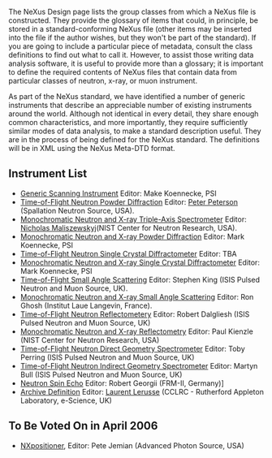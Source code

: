 The NeXus Design page lists the group classes from which a NeXus file is constructed. They provide the glossary of items that could, in principle, be stored in a standard-conforming NeXus file (other items may be inserted into the file if the author wishes, but they won't be part of the standard). If you are going to include a particular piece of metadata, consult the class definitions to find out what to call it. However, to assist those writing data analysis software, it is useful to provide more than a glossary; it is important to define the required contents of NeXus files that contain data from particular classes of neutron, x-ray, or muon instrument.

As part of the NeXus standard, we have identified a number of generic instruments that describe an appreciable number of existing instruments around the world. Although not identical in every detail, they share enough common characteristics, and more importantly, they require sufficiently similar modes of data analysis, to make a standard description useful. They are in the process of being defined for the NeXus standard. The definitions will be in XML using the NeXus Meta-DTD format.

==Instrument List==
*[[GenericScan|Generic Scanning Instrument]] Editor: Make Koennecke, PSI
*[[Time-of-Flight Neutron Powder Diffraction]] Editor: [[User:Pfpeterson|Peter Peterson]] (Spallation Neutron Source, USA).
*[[Monochromatic Neutron and X-ray Triple-Axis Spectrometer]] Editor: [[User:Nickm|Nicholas Maliszewskyj]](NIST Center for Neutron Research, USA).
*[[Monochromatic Neutron and X-ray Powder Diffraction]] Editor: Mark Koennecke, PSI
*[[Time-of-Flight Neutron Single Crystal Diffractometer]] Editor: TBA
*[[Monochromatic Neutron and X-ray Single Crystal Diffractometer]] Editor: Mark Koennecke, PSI
*[[Time-of-Flight Small Angle Scattering]] Editor: Stephen King (ISIS Pulsed Neutron and Muon Source, UK).
*[[SAS|Monochromatic Neutron and X-ray Small Angle Scattering]] Editor: Ron Ghosh (Institut Laue Langevin, France).
*[[Time-of-Flight Neutron Reflectometery]] Editor: Robert Dalgliesh (ISIS Pulsed Neutron and Muon Source, UK)
*[[Monochromatic Neutron and X-ray Reflectometry]] Editor: Paul Kienzle (NIST Center for Neutron Research, USA)
*[[Time-of-Flight Neutron Direct Geometry Spectrometer]] Editor: Toby Perring (ISIS Pulsed Neutron and Muon Source, UK)
*[[Time-of-Flight Neutron Indirect Geometry Spectrometer]] Editor: Martyn Bull (ISIS Pulsed Neutron and Muon Source, UK)
*[[Neutron Spin Echo]] Editor: Robert Georgii (FRM-II, Germany)]
*[[Archive Definition]] Editor: [[User:L.lerusse|Laurent Lerusse]] (CCLRC - Rutherford Appleton Laboratory, e-Science, UK)

==To Be Voted On in April 2006==
* [[NXpositioner]], Editor: Pete Jemian (Advanced Photon Source, USA)
